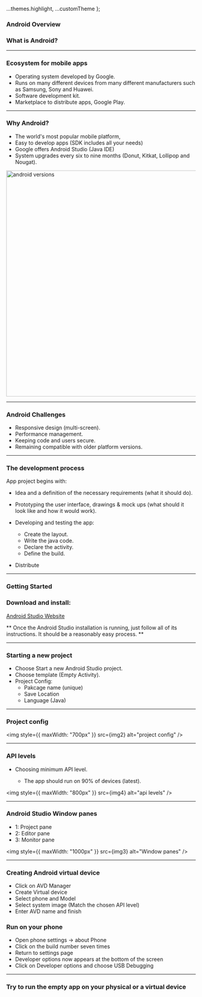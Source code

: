 
  ...themes.highlight,
  ...customTheme
};


### Android Overview

### What is Android?

---

### Ecosystem for mobile apps

- Operating system developed by Google.
- Runs on many different devices from many different manufacturers such as Samsung, Sony and Huawei.
- Software development kit.
- Marketplace to distribute apps, Google Play.

---

### Why Android?

- The world's most popular mobile platform,
- Easy to develop apps (SDK includes all your needs)
- Google offers Android Studio (Java IDE)
- System upgrades every six to nine months (Donut, Kitkat, Lollipop and Nougat).

<img width="600" src={img1} alt="android versions" />

---

### Android Challenges

- Responsive design (multi-screen).
- Performance management.
- Keeping code and users secure.
- Remaining compatible with older platform versions.

---

### The development process

App project begins with:

- Idea and a definition of the necessary requirements (what it should do).
- Prototyping the user interface, drawings & mock ups (what should it look like and how it would work).
- Developing and testing the app:

  - Create the layout.
  - Write the java code.
  - Declare the activity.
  - Define the build.

- Distribute

---

### Getting Started

### Download and install:

<a href="https://developer.android.com/studio#downloads" target="_blank">
  Android Studio Website
</a>

** Once the Android Studio installation is running, just follow all of its instructions. It should be a reasonably easy process. **

---

### Starting a new project

- Choose Start a new Android Studio project.
- Choose template (Empty Activity).
- Project Config:
  - Pakcage name (unique)
  - Save Location
  - Language (Java)

---

### Project config

<img style={{ maxWidth: "700px" }} src={img2} alt="project config" />

---

### API levels

- Choosing minimum API level.

  - The app should run on 90% of devices (latest).

<img style={{ maxWidth: "800px" }} src={img4} alt="api levels" />

---

### Android Studio Window panes

- 1: Project pane
- 2: Editor pane
- 3: Monitor pane

<img style={{ maxWidth: "1000px" }} src={img3} alt="Window panes" />

---

### Creating Android virtual device

- Click on AVD Manager
- Create Virtual device
- Select phone and Model
- Select system image (Match the chosen API level)
- Enter AVD name and finish

### Run on your phone

- Open phone settings -> about Phone
- Click on the build number seven times
- Return to settings page
- Developer options now appears at the bottom of the screen
- Click on Developer options and choose USB Debugging

---

### Try to run the empty app on your physical or a virtual device
